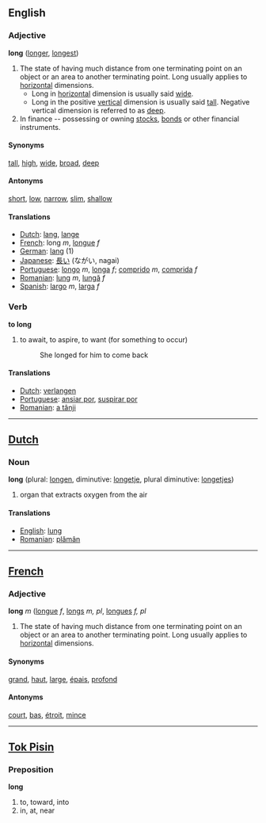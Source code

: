 ==English==
===Adjective===

'''long''' ([[longer]], [[longest]])

#The state of having much distance from one terminating point on an object or an area to another terminating point.  Long usually applies to [[horizontal]] dimensions.
#*Long in [[horizontal]] dimension is usually said [[wide]].
#*Long in the positive [[vertical]] dimension is usually said [[tall]].  Negative vertical dimension is referred to as [[deep]].
# In finance -- possessing or owning [[stocks]], [[bonds]] or other financial instruments.

====Synonyms====
[[tall]], [[high]], [[wide]], [[broad]], [[deep]]

====Antonyms====
[[short]], [[low]], [[narrow]], [[slim]], [[shallow]]

====Translations====
*[[Dutch]]: [[lang]], [[lange]]
*[[French]]: long ''m'', [[longue]] ''f''
*[[German]]: [[lang]] (1)
*[[Japanese]]: [[長い]] (ながい, nagai)
*[[Portuguese]]: [[longo]] ''m'', [[longa]] ''f''; [[comprido]] ''m'', [[comprida]] ''f''
*[[Romanian]]: [[lung]] ''m'', [[lungă]] ''f''
*[[Spanish]]: [[largo]] ''m'', [[larga]] ''f''

===Verb===
'''to long'''

#to await, to aspire, to want (for something to occur)
#:She longed for him to come back

====Translations====
*[[Dutch]]: [[verlangen]]
*[[Portuguese]]: [[ansiar por]], [[suspirar por]]
*[[Romanian]]: [[a tânji]]
----
==[[Dutch]]==
===Noun===

'''long''' (plural: [[longen]], diminutive: [[longetje]], plural diminutive: [[longetjes]])

#organ that extracts oxygen from the air

====Translations====
*[[English]]: [[lung]]
*[[Romanian]]: [[plămân]]
----
==[[French]]==
===Adjective===

'''long''' ''m'' ([[longue]] ''f'', [[longs]] ''m, pl'', [[longues]] ''f, pl''

#The state of having much distance from one terminating point on an object or an area to another terminating point.  Long usually applies to [[horizontal]] dimensions.

====Synonyms====
[[grand]], [[haut]], [[large]], [[épais]], [[profond]]

====Antonyms====
[[court]], [[bas]], [[étroit]], [[mince]]

----
==[[Tok Pisin]]==
===Preposition===

'''long'''

#to, toward, into
#in, at, near